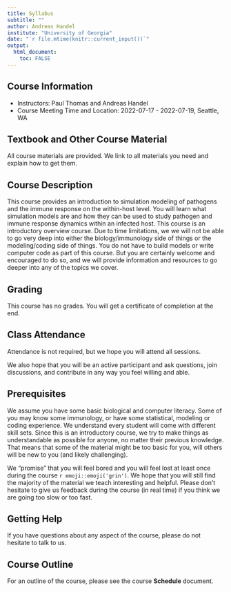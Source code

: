 ---
title: Syllabus
subtitle: ""
author: Andreas Handel
institute: "University of Georgia"
date: "`r file.mtime(knitr::current_input())`"
output: 
  html_document:
    toc: FALSE
---


## Course Information

* Instructors: Paul Thomas and Andreas Handel
* Course Meeting Time and Location: 2022-07-17 - 2022-07-19, Seattle, WA

## Textbook and Other Course Material

All course materials are provided. We link to all materials you need and explain how to get them.


## Course Description

This course provides an introduction to simulation modeling of pathogens and the immune response on the within-host level. You will learn what simulation models are and how they can be used to study pathogen and immune response dynamics within an infected host. This course is an introductory overview course. Due to time limitations, we we will not be able to go very deep into either the biology/immunology side of things or the modeling/coding side of things. You do not have to build models or write computer code as part of this course. But you are certainly welcome and encouraged to do so, and we will provide information and resources to go deeper into any of the topics we cover.


## Grading

This course has no grades. You will get a certificate of completion at the end.


## Class Attendance

Attendance is not required, but we hope you will attend all sessions.

We also hope that you will be an active participant and ask questions, join discussions, and contribute in any way you feel willing and able.


## Prerequisites

We assume you have some basic biological and computer literacy. Some of you may know some immunology, or have some statistical, modeling or coding experience. We understand every student will come with different skill sets. Since this is an introductory course, we try to make things as understandable as possible for anyone, no matter their previous knowledge. That means that some of the material might be too basic for you, will others will be new to you (and likely challenging). 

We "promise" that you will feel bored and you will feel lost at least once during the course `r emoji::emoji('grin')`. We hope that you will still find the majority of the material we teach interesting and helpful. Please don't hesitate to give us feedback during the course (in real time) if you think we are going too slow or too fast.


## Getting Help

If you have questions about any aspect of the course, please do not hesitate to talk to us. 


## Course Outline

For an outline of the course, please see the course __Schedule__ document. 

